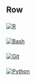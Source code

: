Row
----------

###

<a href="https://www.r-project.org/" target=_blank>
![R](www/toolbox/R.png) \
</a>

###

<a href="https://www.gnu.org/software/bash/" target=_blank>
![Bash](www/toolbox/bash.png) \
</a>

###

<a href="https://git-scm.com/" target=_blank>
![Git](www/toolbox/git.png) \
</a>

###

<a href="https://www.python.org/" target=_blank>
![Python](www/toolbox/python.png) \
</a>

###

###

###

###
